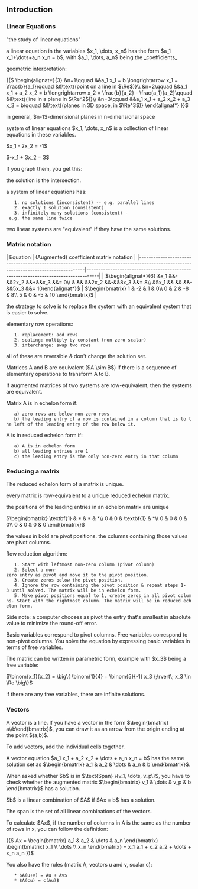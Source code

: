 == Introduction ==
=== Linear Equations ===
"the study of linear equations"

a linear equation in the variables $x_1, \dots, x_n$ has the form $a_1 x_1+\dots+a_n x_n = b$, with $a_1, \dots, a_n$ being the _coefficients_

geometric interpretation:

{{$
\begin{alignat*}{3}
&n=1\qquad &&a_1 x_1 = b \longrightarrow x_1 = \frac{b}{a_1}\qquad &&\text{(point on a line in $\Re$)}\\
&n=2\qquad &&a_1 x_1 + a_2 x_2 = b \longrightarrow x_2 = \frac{b}{a_2} - \frac{a_1}{a_2}\qquad &&\text{(line in a plane in $\Re^2$)}\\
&n=3\qquad &&a_1 x_1 + a_2 x_2 + a_3 x_3 = b\qquad &&\text{(planes in 3D space, in $\Re^3$)}
\end{alignat*}
}}$

in general, $n-1$-dimensional planes in n-dimensional space

system of linear equations $x_1, \dots, x_n$ is a collection of linear equations in these variables.

$x_1 - 2x_2 = -1$

$-x_1 + 3x_2 = 3$

If you graph them, you get this:

{{file:img/graph-example.png|System of equations graph}}

the solution is the intersection.

a system of linear equations has:
    1. no solutions (inconsistent) -- e.g. parallel lines
    2. exactly 1 solution (consistent)
    3. infinitely many solutions (consistent) - e.g. the same line twice

two linear systems are "equivalent" if they have the same solutions.

=== Matrix notation ===
| Equation                                                                                                                            | (Augmented) coefficient matrix notation                                           |
|-------------------------------------------------------------------------------------------------------------------------------------|-----------------------------------------------------------------------------------|
| $\begin{alignat*}{6} &x_1 &&-&&2x_2 &&+&&x_3 &&= 0\\ & && &&2x_2 &&-&&8x_3 &&= 8\\ &5x_1 && && &&-&&5x_3 &&= 10\end{alignat*}$ | $\begin{bmatrix} 1 & -2 & 1 & 0\\ 0 & 2 & -8 & 8\\ 5 & 0 & -5 & 10 \end{bmatrix}$ |

the strategy to solve is to replace the system with an equivalent system that is easier to solve.

elementary row operations:
    1. replacement: add rows
    2. scaling: multiply by constant (non-zero scalar)
    3. interchange: swap two rows

all of these are reversible & don't change the solution set.

Matrices A and B are equivalent ($A \sim B$) if there is a sequence of elementary operations to transform A to B.

If augmented matrices of two systems are row-equivalent, then the systems are equivalent.

Matrix A is in echelon form if:
    a) zero rows are below non-zero rows
    b) the leading entry of a row is contained in a column that is to the left of the leading entry of the row below it.

A is in reduced echelon form if:
    a) A is in echelon form
    b) all leading entries are 1
    c) the leading entry is the only non-zero entry in that column

=== Reducing a matrix ===
The reduced echelon form of a matrix is unique.

every matrix is row-equivalent to a unique reduced echelon matrix.

the positions of the leading entries in an echelon matrix are unique

$\begin{bmatrix} \textbf{1} & * & * & *\\ 0 & 0 & \textbf{1} & *\\ 0 & 0 & 0 & 0\\ 0 & 0 & 0 & 0 \end{bmatrix}$

the values in bold are pivot positions. the columns containing those values are pivot columns.

Row reduction algorithm:
    1. Start with leftmost non-zero column (pivot column)
    2. Select a non-zero entry as pivot and move it to the pivot position.
    3. Create zeros below the pivot position.
    4. Ignore the row containing the pivot position & repeat steps 1-3 until solved. The matrix will be in echelon form.
    5. Make pivot positions equal to 1, create zeros in all pivot columns. Start with the rightmost column. The matrix will be in reduced echelon form.

Side note: a computer chooses as pivot the entry that's smallest in absolute value to minimize the round-off error.

Basic variables correspond to pivot columns. Free variables correspond to non-pivot columns. You solve the equation by expressing basic variables in terms of free variables.

The matrix can be written in parametric form, example with $x_3$ being a free variable:

$\binom{x_1}{x_2} = \big\{ \binom{1}{4} + \binom{5}{-1} x_3 \;\rvert\; x_3 \in \Re \big\}$

if there are any free variables, there are infinite solutions.

=== Vectors ===
A vector is a line. If you have a vector in the form $\begin{bmatrix} a\\b\end{bmatrix}$, you can draw it as an arrow from the origin ending at the point $(a,b)$.

To add vectors, add the individual cells together.

A vector equation $a_1 x_1 + a_2 x_2 + \dots + a_n x_n = b$ has the same solution set as $\begin{bmatrix} a_1 & a_2 & \dots & a_n & b \end{bmatrix}$.

When asked whether $b$ is in $\text{Span} \{v_1, \dots, v_p\}$, you have to check whether the augmented matrix $\begin{bmatrix} v_1 & \dots & v_p & b \end{bmatrix}$ has a solution.

$b$ is a linear combination of $A$ if $Ax = b$ has a solution.

The span is the set of all linear combinations of the vectors.

To calculate $Ax$, if the number of columns in A is the same as the number of rows in x, you can follow the definition:

{{$
Ax = \begin{bmatrix} a_1 & a_2 & \dots & a_n \end{bmatrix} \begin{bmatrix} x_1 \\ \dots \\ x_n \end{bmatrix} = x_1 a_1 + x_2 a_2 + \dots + x_n a_n
}}$

You also have the rules (matrix A,  vectors u and v, scalar c):
    * $A(u+v) = Au + Av$
    * $A(cu) = c(Au)$


